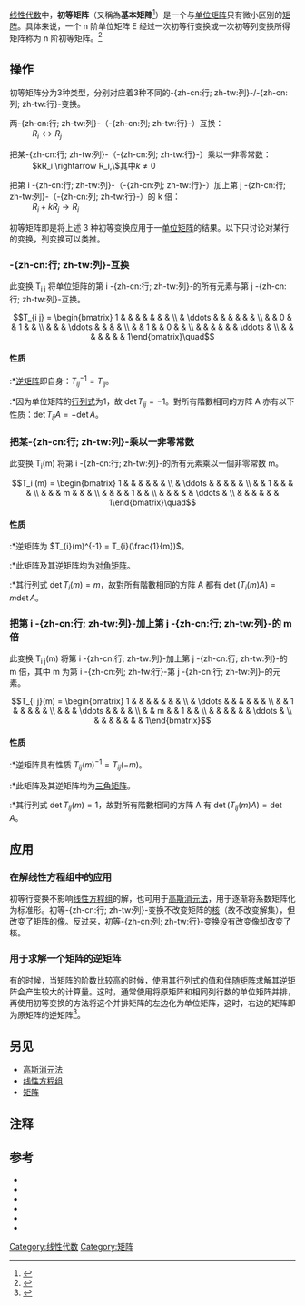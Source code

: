 {{NoteTA
|G1 = Math
}}
{{线性代数}}
[[线性代数|线性代数]]中，'''初等矩阵'''（又稱為'''基本矩陣'''<ref>{{Cite web|url=http://terms.naer.edu.tw/detail/1852845/|title=elementary matrix - 基本矩陣|accessdate=2014-04-23|publisher=[[國家教育研究院|國家教育研究院]]|5=|deadurl=yes|archiveurl=https://web.archive.org/web/20140913082005/http://terms.naer.edu.tw/detail/1852845/|archivedate=2014-09-13}}</ref>）是一个与[[单位矩阵|单位矩阵]]只有微小区别的[[矩阵|矩阵]]。具体来说，一个 n 阶单位矩阵 E 经过一次初等行变换或一次初等列变换所得矩阵称为 n 阶初等矩阵。<ref>{{cite book | author = 蓝以中 | title = 高等代数简明教程（上册） | edition = 第二版 | publisher = 北京大学出版社 | isbn = 978-7-301-05370-6 | pages = 123}}</ref>

==操作==
初等矩阵分为3种类型，分别对应着3种不同的-{zh-cn:行; zh-tw:列}-/-{zh-cn:列; zh-tw:行}-变换。

;两-{zh-cn:行; zh-tw:列}-（-{zh-cn:列; zh-tw:行}-）互换：
: <math>R_i \leftrightarrow R_j</math>

;把某-{zh-cn:行; zh-tw:列}-（-{zh-cn:列; zh-tw:行}-）乘以一非零常数：
: <math>kR_i \rightarrow R_i,\ </math>其中<math> k \neq 0</math>

;把第 i -{zh-cn:行; zh-tw:列}-（-{zh-cn:列; zh-tw:行}-）加上第 j -{zh-cn:行; zh-tw:列}-（-{zh-cn:列; zh-tw:行}-）的 k 倍：
: <math>R_i + kR_j \rightarrow R_i</math>

初等矩阵即是将上述 3 种初等变换应用于一[[单位矩阵|单位矩阵]]的结果。以下只讨论对某行的变换，列变换可以类推。

=== -{zh-cn:行; zh-tw:列}-互换 ===
此变换 T<sub>i j</sub> 将单位矩阵的第 i -{zh-cn:行; zh-tw:列}-的所有元素与第 j -{zh-cn:行; zh-tw:列}-互换。

:<math>
T_{i j} = \begin{bmatrix} 1 & & & & & & & \\ & \ddots & & & & & & \\ & & 0 & & 1 & & \\ & & & \ddots & & & & \\ & & 1 & & 0 & & \\ & & & & & & \ddots & \\ & & & & & & & 1\end{bmatrix}\quad </math>

====性质====
:*[[逆矩阵|逆矩阵]]即自身：<math>T_{i j}^{-1} = T_{i j}</math>。
:*因为单位矩阵的[[行列式|行列式]]为1，故 <math>\det T_{i j} =-1</math>。對所有階數相同的方阵 A 亦有以下性质：<math>\det T_{i j}A=-\det A</math>。

=== 把某-{zh-cn:行; zh-tw:列}-乘以一非零常数 ===
此变换 T<sub>i</sub>(m) 将第 i -{zh-cn:行; zh-tw:列}-的所有元素乘以一個非零常数 m。

:<math>
T_i (m) = \begin{bmatrix} 1 & & & & & & \\ & \ddots & & & & & \\ & & 1 & & & & \\ & & & m & & & \\ & & & & 1 & & \\ & & & & & \ddots & \\ & & & & & & 1\end{bmatrix}\quad </math>

====性质====
:*逆矩阵为 <math>T_{i}(m)^{-1} = T_{i}(\frac{1}{m})</math>。
:*此矩阵及其逆矩阵均为[[对角矩阵|对角矩阵]]。
:*其行列式 <math>\det T_{i}(m)=m</math>，故對所有階數相同的方阵 A 都有 <math>\det (T_{i}(m)A)=m\det A</math>。

=== 把第 i -{zh-cn:行; zh-tw:列}-加上第 j -{zh-cn:行; zh-tw:列}-的 m 倍 ===
此变换 T<sub>i j</sub>(m) 将第 i -{zh-cn:行; zh-tw:列}-加上第 j -{zh-cn:行; zh-tw:列}-的 m 倍，其中 m 为第 i -{zh-cn:列; zh-tw:行}-第 j -{zh-cn:行; zh-tw:列}-的元素。
:<math>
T_{i j}(m) = \begin{bmatrix} 1 & & & & & & & \\ & \ddots & & & & & & \\ & & 1 & & & & & \\ & & & \ddots & & & & \\ & & m & & 1 & & \\ & & & & & & \ddots & \\ & & & & & & & 1\end{bmatrix}
</math>

====性质====
:*逆矩阵具有性质 <math>T_{i j}(m)^{-1}=T_{i j}(-m)</math>。
:*此矩阵及其逆矩阵均为[[三角矩阵|三角矩阵]]。
:*其行列式 <math>\det T_{i j}(m)=1</math>，故對所有階數相同的方阵 A 有 <math>\det (T_{i j}(m)A) = \det A</math>。

== 应用 ==
=== 在解线性方程组中的应用 ===

初等行变换不影响[[线性方程组|线性方程组]]的解，也可用于[[高斯消元法|高斯消元法]]，用于逐渐将系数矩阵化为标准形。初等-{zh-cn:行; zh-tw:列}-变换不改变矩阵的[[核_(矩阵)|核]]（故不改变解集），但改变了矩阵的[[像_(數學)|像]]。反过来，初等-{zh-cn:列; zh-tw:行}-变换没有改变像却改变了核。

=== 用于求解一个矩阵的逆矩阵 ===
有的时候，当矩阵的阶数比较高的时候，使用其行列式的值和[[伴随矩阵|伴随矩阵]]求解其逆矩阵会产生较大的计算量。这时，通常使用将原矩阵和相同列行数的单位矩阵并排，再使用初等变换的方法将这个并排矩阵的左边化为单位矩阵，这时，右边的矩阵即为原矩阵的逆矩阵<ref>{{cite book|publisher=同济大学出版社|author=戴立辉|title=线性代数|isbn=9787560843063}}</ref>。

==另见==
*[[高斯消元法|高斯消元法]]
*[[线性方程组|线性方程组]]
*[[矩阵|矩阵]]

== 注释 ==
{{reflist}}

==参考==
* {{Citation
 | last = Axler
 | first = Sheldon Jay
 | date = 1997
 | title = Linear Algebra Done Right
 | publisher = Springer-Verlag
 | edition = 2nd
 | isbn = 0387982590
}}
* {{Citation
 | last = Lay
 | first = David C.
 | date = August 22, 2005
 | title = Linear Algebra and Its Applications
 | publisher = Addison Wesley
 | edition = 3rd
 | isbn = 978-0321287137
}}
* {{Citation 
 |last=Meyer 
 |first=Carl D. 
 |date=February 15, 2001 
 |title=Matrix Analysis and Applied Linear Algebra 
 |publisher=Society for Industrial and Applied Mathematics (SIAM) 
 |isbn=978-0898714548 
 |url=http://www.matrixanalysis.com/DownloadChapters.html 
 |deadurl=yes 
 |archiveurl=https://web.archive.org/web/20010301161440/http://matrixanalysis.com/DownloadChapters.html 
 |archivedate=2001-03-01 
 |accessdate=2010-07-02 
 }}
* {{Citation
 | last = Poole
 | first = David
 | date = 2006
 | title = Linear Algebra: A Modern Introduction
 | publisher = Brooks/Cole
 | edition = 2nd
 | isbn = 0-534-99845-3
}}
* {{Citation
 | last = Anton
 | first = Howard
 | date = 2005
 | title = Elementary Linear Algebra (Applications Version)
 | publisher = Wiley International
 | edition = 9th
}}
* {{Citation
 | last = Leon
 | first = Steven J.
 | date = 2006
 | title = Linear Algebra With Applications
 | publisher = Pearson Prentice Hall
 | edition = 7th
}}
[[Category:线性代数|Category:线性代数]]
[[Category:矩阵|Category:矩阵]]